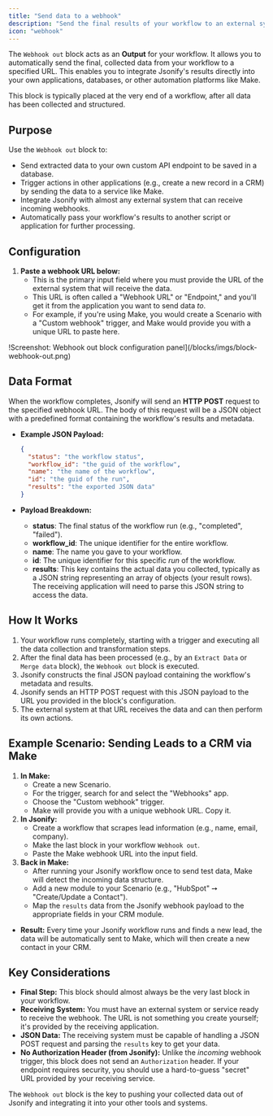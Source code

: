 ```yaml
---
title: "Send data to a webhook"
description: "Send the final results of your workflow to an external system or application via an HTTP POST request."
icon: "webhook"
---
```


The `Webhook out` block acts as an **Output** for your workflow. It allows you to automatically send the final, collected data from your workflow to a specified URL. This enables you to integrate Jsonify's results directly into your own applications, databases, or other automation platforms like Make.

This block is typically placed at the very end of a workflow, after all data has been collected and structured.

## Purpose

Use the `Webhook out` block to:

- Send extracted data to your own custom API endpoint to be saved in a database.
- Trigger actions in other applications (e.g., create a new record in a CRM) by sending the data to a service like Make.
- Integrate Jsonify with almost any external system that can receive incoming webhooks.
- Automatically pass your workflow's results to another script or application for further processing.

## Configuration

1. **Paste a webhook URL below:**
   - This is the primary input field where you must provide the URL of the external system that will receive the data.
   - This URL is often called a "Webhook URL" or "Endpoint," and you'll get it from the application you want to send data *to*.
   - For example, if you're using Make, you would create a Scenario with a "Custom webhook" trigger, and Make would provide you with a unique URL to paste here.

<Frame caption="Screenshot: Webhook out block configuration panel">
  !Screenshot: Webhook out block configuration panel](/blocks/imgs/block-webhook-out.png)</Frame>

## Data Format

When the workflow completes, Jsonify will send an **HTTP POST** request to the specified webhook URL. The body of this request will be a JSON object with a predefined format containing the workflow's results and metadata.

- **Example JSON Payload:**

  ```json
  {
    "status": "the workflow status",
    "workflow_id": "the guid of the workflow",
    "name": "the name of the workflow",
    "id": "the guid of the run",
    "results": "the exported JSON data"
  }
  ```
- **Payload Breakdown:**
  - **status**: The final status of the workflow run (e.g., "completed", "failed").
  - **workflow_id**: The unique identifier for the entire workflow.
  - **name**: The name you gave to your workflow.
  - **id**: The unique identifier for this specific *run* of the workflow.
  - **results**: This key contains the actual data you collected, typically as a JSON string representing an array of objects (your result rows). The receiving application will need to parse this JSON string to access the data.

## How It Works

1. Your workflow runs completely, starting with a trigger and executing all the data collection and transformation steps.
2. After the final data has been processed (e.g., by an `Extract Data` or `Merge data` block), the `Webhook out` block is executed.
3. Jsonify constructs the final JSON payload containing the workflow's metadata and results.
4. Jsonify sends an HTTP POST request with this JSON payload to the URL you provided in the block's configuration.
5. The external system at that URL receives the data and can then perform its own actions.

## Example Scenario: Sending Leads to a CRM via Make

1. **In Make:**
   - Create a new Scenario.
   - For the trigger, search for and select the "Webhooks" app.
   - Choose the "Custom webhook" trigger.
   - Make will provide you with a unique webhook URL. Copy it.
2. **In Jsonify:**
   - Create a workflow that scrapes lead information (e.g., name, email, company).
   - Make the last block in your workflow `Webhook out`.
   - Paste the Make webhook URL into the input field.
3. **Back in Make:**
   - After running your Jsonify workflow once to send test data, Make will detect the incoming data structure.
   - Add a new module to your Scenario (e.g., "HubSpot" ➙ "Create/Update a Contact").
   - Map the `results` data from the Jsonify webhook payload to the appropriate fields in your CRM module.

- **Result:** Every time your Jsonify workflow runs and finds a new lead, the data will be automatically sent to Make, which will then create a new contact in your CRM.

## Key Considerations

- **Final Step:** This block should almost always be the very last block in your workflow.
- **Receiving System:** You must have an external system or service ready to receive the webhook. The URL is not something you create yourself; it's provided by the receiving application.
- **JSON Data:** The receiving system must be capable of handling a JSON POST request and parsing the `results` key to get your data.
- **No Authorization Header (from Jsonify):** Unlike the *incoming* webhook trigger, this block does not send an `Authorization` header. If your endpoint requires security, you should use a hard-to-guess "secret" URL provided by your receiving service.

The `Webhook out` block is the key to pushing your collected data out of Jsonify and integrating it into your other tools and systems.